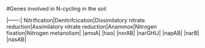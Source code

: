 #Genes involved in N-cycling in the soil

|------:|
Nitrification|Denitrifcication|Dissimilatory nitrate reduction|Assimilatory nitrate reduction|Anammox|Nitrogen fixation|Nitrogen metanolism|
|amoA|
|hao|
|nxrAB|
|narGHIJ|
|napAB|
|narB|
|nasAB|
